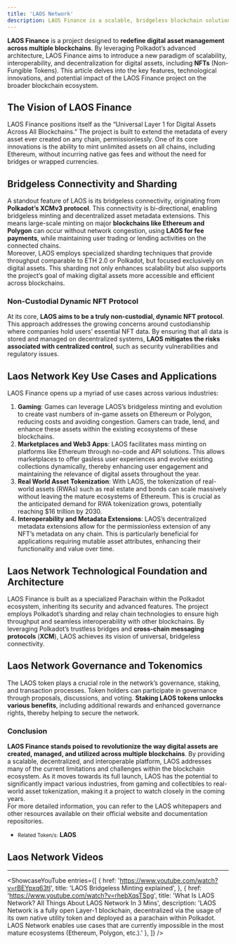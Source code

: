 ```yaml
---
title: 'LAOS Network'
description: LAOS Finance is a scalable, bridgeless blockchain solution for digital assets and NFTs, leveraging Polkadot’s advanced technology for seamless interoperability.
---
```



 **LAOS Finance** is a project designed to **redefine digital asset management across multiple blockchains**. By leveraging Polkadot’s advanced architecture, LAOS Finance aims to introduce a new paradigm of scalability, interoperability, and decentralization for digital assets, including **NFTs** (Non-Fungible Tokens). This article delves into the key features, technological innovations, and potential impact of the LAOS Finance project on the broader blockchain ecosystem.

## The Vision of LAOS Finance
LAOS Finance positions itself as the “Universal Layer 1 for Digital Assets Across All Blockchains.” The project is built to extend the metadata of every asset ever created on any chain, permissionlessly. One of its core innovations is the ability to mint unlimited assets on all chains, including Ethereum, without incurring native gas fees and without the need for bridges or wrapped currencies​​.

## Bridgeless Connectivity and Sharding
A standout feature of LAOS is its bridgeless connectivity, originating from **Polkadot’s XCMv3 protocol**. This connectivity is bi-directional, enabling bridgeless minting and decentralized asset metadata extensions. This means large-scale minting on major **blockchains like Ethereum and Polygon** can occur without network congestion, using **LAOS for fee payments**, while maintaining user trading or lending activities on the connected chains​.  
Moreover, LAOS employs specialized sharding techniques that provide throughput comparable to ETH 2.0 or Polkadot, but focused exclusively on digital assets. This sharding not only enhances scalability but also supports the project’s goal of making digital assets more accessible and efficient across blockchains​​.

### Non-Custodial Dynamic NFT Protocol

At its core, **LAOS aims to be a truly non-custodial, dynamic NFT protocol**. This approach addresses the growing concerns around custodianship where companies hold users’ essential NFT data. By ensuring that all data is stored and managed on decentralized systems, **LAOS mitigates the risks associated with centralized control**, such as security vulnerabilities and regulatory issues​​.

## Laos Network Key Use Cases and Applications
LAOS Finance opens up a myriad of use cases across various industries:

1. **Gaming**: Games can leverage LAOS’s bridgeless minting and evolution to create vast numbers of in-game assets on Ethereum or Polygon, reducing costs and avoiding congestion. Gamers can trade, lend, and enhance these assets within the existing ecosystems of these blockchains​.
2. **Marketplaces and Web3 Apps**: LAOS facilitates mass minting on platforms like Ethereum through no-code and API solutions. This allows marketplaces to offer gasless user experiences and evolve existing collections dynamically, thereby enhancing user engagement and maintaining the relevance of digital assets throughout the year​.
3. **Real World Asset Tokenization**: With LAOS, the tokenization of real-world assets (RWAs) such as real estate and bonds can scale massively without leaving the mature ecosystems of Ethereum. This is crucial as the anticipated demand for RWA tokenization grows, potentially reaching $16 trillion by 2030.
4. **Interoperability and Metadata Extensions**: LAOS’s decentralized metadata extensions allow for the permissionless extension of any NFT’s metadata on any chain. This is particularly beneficial for applications requiring mutable asset attributes, enhancing their functionality and value over time.

## Laos Network Technological Foundation and Architecture
LAOS Finance is built as a specialized Parachain within the Polkadot ecosystem, inheriting its security and advanced features. The project employs Polkadot’s sharding and relay chain technologies to ensure high throughput and seamless interoperability with other blockchains. By leveraging Polkadot’s trustless bridges and **cross-chain messaging protocols** (**XCM**), LAOS achieves its vision of universal, bridgeless connectivity​.

## Laos Network Governance and Tokenomics
The LAOS token plays a crucial role in the network’s governance, staking, and transaction processes. Token holders can participate in governance through proposals, discussions, and voting. **Staking LAOS tokens unlocks various benefits**, including additional rewards and enhanced governance rights, thereby helping to secure the network​​.

### Conclusion
**LAOS Finance stands poised to revolutionize the way digital assets are created, managed, and utilized across multiple blockchains**. By providing a scalable, decentralized, and interoperable platform, LAOS addresses many of the current limitations and challenges within the blockchain ecosystem. As it moves towards its full launch, LAOS has the potential to significantly impact various industries, from gaming and collectibles to real-world asset tokenization, making it a project to watch closely in the coming years.  
For more detailed information, you can refer to the LAOS whitepapers and other resources available on their official website and documentation repositories.

- <small>Related Token/s:</small> **LAOS**

## Laos Network  Videos
------------
<ShowcaseYouTube
  entries={[
    {
      href: 'https://www.youtube.com/watch?v=rBEYpxq63tI',
      title: 'LAOS Bridgeless Minting explained',
    },
    {
      href: 'https://www.youtube.com/watch?v=rhebXqsTSpg',
      title: 'What Is LAOS Network? All Things About LAOS Network In 3 Mins',
      description: 'LAOS Network is a fully open Layer-1 blockchain, decentralized via the usage of its own native utility token and deployed as a parachain within Polkadot. LAOS Network enables use cases that are currently impossible in the most mature ecosystems (Ethereum, Polygon, etc.).'
    },
  ]} />

